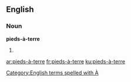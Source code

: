 ==English==

===Noun===
'''pieds-à-terre'''

# {{plural of|pied-à-terre}}

[[Category:English terms spelled with À]]

[[ar:pieds-à-terre]]
[[fr:pieds-à-terre]]
[[ku:pieds-à-terre]]